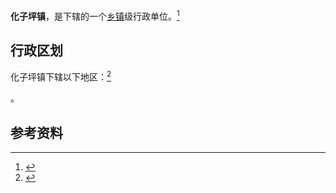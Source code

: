 {{中国乡级行政区|61/06/24/104/000}}

'''化子坪镇'''，是{{PRC admin/fullname|61/06/24/104/000|3}}下辖的一个[[乡镇|乡镇]]级行政单位。<ref>{{PRC admin/ref sgc|{{PRC admin/parent|61/06/24/104/000}}}}</ref>

== 行政区划 ==

化子坪镇下辖以下地区：<ref>{{PRC admin/ref sgc|61/06/24/104/000}}</ref>

{{PRC admin/children|61/06/24/104/000}}。

== 参考资料 ==

{{reflist}}

{{行政区划小作品}}
{{PRC admin/navcat|61/06/24/104/000}}